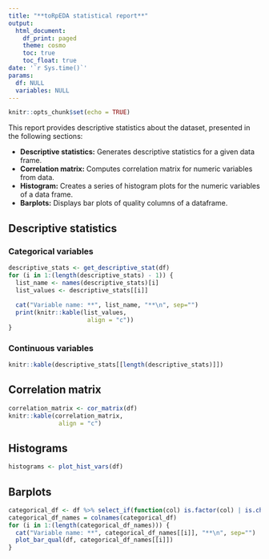```yaml
---
title: "**toRpEDA statistical report**"
output:
  html_document:
    df_print: paged
    theme: cosmo
    toc: true
    toc_float: true
date: '`r Sys.time()`'
params:
  df: NULL
  variables: NULL
---
```


```r
knitr::opts_chunk$set(echo = TRUE)
```

This report provides descriptive statistics about the dataset, presented in the following sections:

- **Descriptive statistics:** Generates descriptive statistics for a given data frame.
- **Correlation matrix:** Computes correlation matrix for numeric variables from data.
- **Histogram:** Creates a series of histogram plots for the numeric variables of a data frame.
- **Barplots:** Displays bar plots of quality columns of a dataframe.

## Descriptive statistics
### Categorical variables
```r
descriptive_stats <- get_descriptive_stat(df)
for (i in 1:(length(descriptive_stats) - 1)) {
  list_name <- names(descriptive_stats)[i]
  list_values <- descriptive_stats[[i]]
  
  cat("Variable name: **", list_name, "**\n", sep="")
  print(knitr::kable(list_values, 
                      align = "c"))
}
```

### Continuous variables
```r
knitr::kable(descriptive_stats[[length(descriptive_stats)]])
```

## Correlation matrix

```r
correlation_matrix <- cor_matrix(df)
knitr::kable(correlation_matrix, 
              align = "c")
```

## Histograms

```r
histograms <- plot_hist_vars(df)
```

## Barplots

```r
categorical_df <- df %>% select_if(function(col) is.factor(col) | is.character(col))
categorical_df_names = colnames(categorical_df)
for (i in 1:(length(categorical_df_names))) {
  cat("Variable name: **", categorical_df_names[[i]], "**\n", sep="")
  plot_bar_qual(df, categorical_df_names[[i]])
}
```


